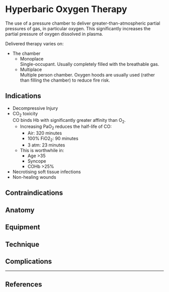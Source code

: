 # Hyperbaric Oxygen Therapy

The use of a pressure chamber to deliver greater-than-atmospheric partial pressures of gas, in particular oxygen. This significantly increases the partial pressure of oxygen dissolved in plasma.

Delivered therapy varies on:

* The chamber
    * Monoplace\
    Single-occupant. Usually completely filled with the breathable gas.
    * Multiplace\
    Multiple person chamber. Oxygen hoods are usually used (rather than filling the chamber) to reduce fire risk.


## Indications

* Decompressive Injury
* CO~2~ toxicity\
CO binds Hb with significantly greater affinity than O~2~.
    * Increasing PaO~2~ reduces the half-life of CO:
        * Air: 320 minutes
        * 100% FiO2~2~: 90 minutes
        * 3 atm: 23 minutes
    * This is worthwhile in:
        * Age >35
        * Syncope
        * COHb >25%  
* Necrotising soft tissue infections
* Non-healing wounds

## Contraindications

## Anatomy

## Equipment

## Technique

## Complications


---

## References
